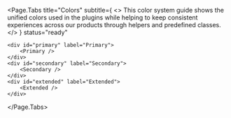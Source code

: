

<Page.Tabs
	title="Colors"
	subtitle={
		<>
			This color system guide shows the unified colors used in the plugins
			while helping to keep consistent experiences across our products
			through helpers and predefined classes.
		</>
	}
	status="ready"
>
	<div id="primary" label="Primary">
		<Primary />
	</div>
	<div id="secondary" label="Secondary">
		<Secondary />
	</div>
	<div id="extended" label="Extended">
		<Extended />
	</div>
</Page.Tabs>
